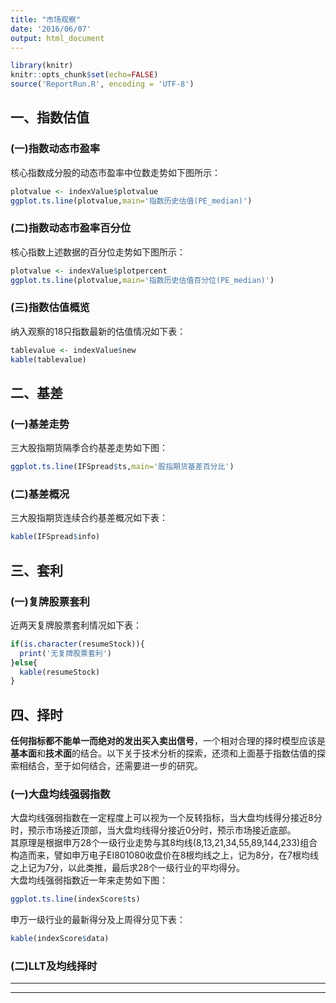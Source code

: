 ```yaml
---
title: "市场观察"
date: '2016/06/07'
output: html_document
---
```


```r
library(knitr)
knitr::opts_chunk$set(echo=FALSE)
source('ReportRun.R', encoding = 'UTF-8')
```


## 一、指数估值
### (一)指数动态市盈率
核心指数成分股的动态市盈率中位数走势如下图所示：

```r
plotvalue <- indexValue$plotvalue
ggplot.ts.line(plotvalue,main='指数历史估值(PE_median)')
```

### (二)指数动态市盈率百分位
核心指数上述数据的百分位走势如下图所示：

```r
plotvalue <- indexValue$plotpercent
ggplot.ts.line(plotvalue,main='指数历史估值百分位(PE_median)')
```

### (三)指数估值概览
纳入观察的18只指数最新的估值情况如下表：
   
```r
tablevalue <- indexValue$new
kable(tablevalue)
```


## 二、基差
### (一)基差走势
三大股指期货隔季合约基差走势如下图：
   
```r
ggplot.ts.line(IFSpread$ts,main='股指期货基差百分比')
```
  
### (二)基差概况
三大股指期货连续合约基差概况如下表：
    
```r
kable(IFSpread$info)
```



## 三、套利
### (一)复牌股票套利
近两天复牌股票套利情况如下表：
    
```r
if(is.character(resumeStock)){
  print('无复牌股票套利')
}else{
  kable(resumeStock)
}

```


## 四、择时
   
**任何指标都不能单一而绝对的发出买入卖出信号**，一个相对合理的择时模型应该是**基本面**和**技术面**的结合。以下关于技术分析的探索，还须和上面基于指数估值的探索相结合，至于如何结合，还需要进一步的研究。
   
### (一)大盘均线强弱指数
大盘均线强弱指数在一定程度上可以视为一个反转指标，当大盘均线得分接近8分时，预示市场接近顶部，当大盘均线得分接近0分时，预示市场接近底部。    
其原理是根据申万28个一级行业走势与其8均线(8,13,21,34,55,89,144,233)组合构造而来，譬如申万电子EI801080收盘价在8根均线之上，记为8分，在7根均线之上记为7分，以此类推，最后求28个一级行业的平均得分。   
大盘均线强弱指数近一年来走势如下图： 
    
```r
ggplot.ts.line(indexScore$ts)
```   
   
申万一级行业的最新得分及上周得分见下表：   
   
```r
kable(indexScore$data)
```      
   

### (二)LLT及均线择时
   
**************************************************************************
    
    
**************************************************************************



